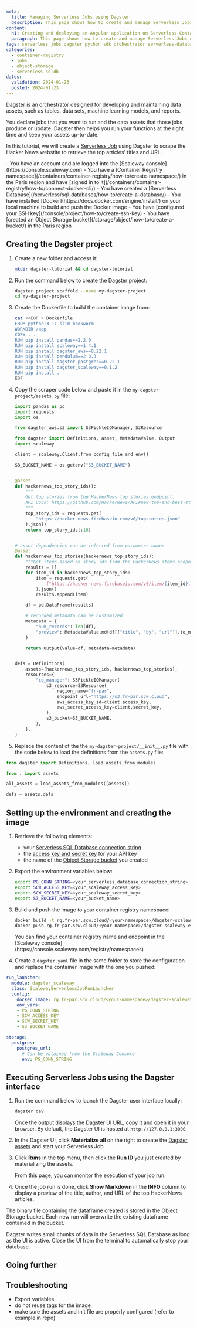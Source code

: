 ```yaml
---
meta:
  title: Managing Serverless Jobs using Dagster
  description: This page shows how to create and manage Serverless Jobs using Dagster.
content:
  h1: Creating and deploying an Angular application on Serverless Containers
  paragraph: This page shows how to create and manage Serverless Jobs using Dagster.
tags: serverless jobs dagster python sdk orchestrator serverless-database
categories:
  - container-registry
  - jobs
  - object-storage
  - serverless-sqldb
dates:
  validation: 2024-01-23
  posted: 2024-01-23
---
```


Dagster is an orchestrator designed for developing and maintaining data assets, such as tables, data sets, machine learning models, and reports.

You declare jobs that you want to run and the data assets that those jobs produce or update. Dagster then helps you run your functions at the right time and keep your assets up-to-date.

In this tutorial, we will create a [Serverless Job](/serverless/jobs/quickstart) using Dagster to scrape the Hacker News webstite to retrieve the top articles' titles and URL.

<Message type="requirement">
  - You have an account and are logged into the [Scaleway console](https://console.scaleway.com)
  - You have a [Container Registry namespace](/containers/container-registry/how-to/create-namespace/) in the Paris region and have [signed in to it](/containers/container-registry/how-to/connect-docker-cli/)
  - You have created a [Serverless Database](/serverless/sql-databases/how-to/create-a-database/)
  - You have installed [Docker](https://docs.docker.com/engine/install/) on your local machine to build and push the Docker image
  - You have [configured your SSH key](/console/project/how-to/create-ssh-key)
  - You have [created an Object Storage bucket](/storage/object/how-to/create-a-bucket/) in the Paris region
</Message>

## Creating the Dagster project

1. Create a new folder and access it:
    ```bash
    mkdir dagster-tutorial && cd dagster-tutorial
    ```
2. Run the command below to create the Dagster project:
    ```bash
    dagster project scaffold --name my-dagster-project
    cd my-dagster-project
    ```
3. Create the Dockerfile to build the container image from:
    ```bash
    cat <<EOF > Dockerfile
    FROM python:3.11-slim-bookworm
    WORKDIR /app
    COPY . .  
    RUN pip install pandas==2.2.0
    RUN pip install scaleway==1.4.1
    RUN pip install dagster_aws==0.22.1
    RUN pip install pendulum==2.0.3
    RUN pip install dagster-postgres==0.22.1
    RUN pip install dagster_scaleway==0.1.2
    RUN pip install .
    EOF
    ```
4. Copy the scraper code below and paste it in the `my-dagster-project/assets.py` file:

    ```py
    import pandas as pd
    import requests
    import os

    from dagster_aws.s3 import S3PickleIOManager, S3Resource

    from dagster import Definitions, asset, MetadataValue, Output
    import scaleway

    client = scaleway.Client.from_config_file_and_env()

    S3_BUCKET_NAME = os.getenv("S3_BUCKET_NAME")


    @asset
    def hackernews_top_story_ids():
        """
        Get top stories from the HackerNews top stories endpoint.
        API Docs: https://github.com/HackerNews/API#new-top-and-best-stories
        """
        top_story_ids = requests.get(
            "https://hacker-news.firebaseio.com/v0/topstories.json"
        ).json()
        return top_story_ids[:10]


    # asset dependencies can be inferred from parameter names
    @asset
    def hackernews_top_stories(hackernews_top_story_ids):
        """Get items based on story ids from the HackerNews items endpoint"""
        results = []
        for item_id in hackernews_top_story_ids:
            item = requests.get(
                f"https://hacker-news.firebaseio.com/v0/item/{item_id}.json"
            ).json()
            results.append(item)

        df = pd.DataFrame(results)

        # recorded metadata can be customized
        metadata = {
            "num_records": len(df),
            "preview": MetadataValue.md(df[["title", "by", "url"]].to_markdown()),
        }

        return Output(value=df, metadata=metadata)


    defs = Definitions(
        assets=[hackernews_top_story_ids, hackernews_top_stories],
        resources={
            "io_manager": S3PickleIOManager(
                s3_resource=S3Resource(
                    region_name="fr-par",
                    endpoint_url="https://s3.fr-par.scw.cloud",
                    aws_access_key_id=client.access_key,
                    aws_secret_access_key=client.secret_key,
                ),
                s3_bucket=S3_BUCKET_NAME,
            ),
        },
    )
    ```

5. Replace the content of the the `my-dagster-project/__init__.py` file with the code below to load the definitions from the `assets.py` file:
```py
from dagster import Definitions, load_assets_from_modules

from . import assets

all_assets = load_assets_from_modules([assets])

defs = assets.defs
```

## Setting up the environment and creating the image

1. Retrieve the following elements:
    - your [Serverless SQL Database connection string](/serverless/sql-databases/how-to/connect-to-a-database/#how-to-set-up-credentials)
    - the [access key and secret key](/identity-and-access-management/iam/how-to/create-api-keys/) for your API key
    - the name of the [Object Storage bucket](/storage/object/how-to/create-a-bucket/) you created
2. Export the environment variables below:
    ```bash
    export PG_CONN_STRING=<your_serverless_database_connection_string>
    export SCW_ACCESS_KEY=<your_scaleway_access_key>
    export SCW_SECRET_KEY=<your_scaleway_secret_key>
    export S3_BUCKET_NAME=<your_bucket_name>
    ```

3. Build and push the image to your container registry namespace:
    ```bash
    docker build -t rg.fr-par.scw.cloud/<your-namespace>/dagster-scaleway-example:latest . &&
    docker push rg.fr-par.scw.cloud/<your-namespace>/dagster-scaleway-example:latest
    ```
    <Message type="note">
    You can find your container registry name and endpoint in the [Scaleway console](https://console.scaleway.com/registry/namespaces)
    </Message>
4. Create a `dagster.yaml` file in the same folder to store the configuration and replace the container image with the one you pushed:

  ```yml
  run_launcher:
    module: dagster_scaleway
    class: ScalewayServerlessJobRunLauncher
    config:
      docker_image: rg.fr-par.scw.cloud/<your-namespace>/dagster-scaleway-example:latest
      env_vars:
      - PG_CONN_STRING
      - SCW_ACCESS_KEY
      - SCW_SECRET_KEY
      - S3_BUCKET_NAME

  storage:
    postgres:
      postgres_url:
        # Can be obtained from the Scaleway Console
        env: PG_CONN_STRING
  ```

## Executing Serverless Jobs using the Dagster interface

1. Run the command below to launch the Dagster user interface locally:
    ```bash
    dagster dev
    ```
    Once the output displays the Dagster UI URL, copy it and open it in your browser.
    <Message type="note">
      By default, the Dagster UI is hosted at `http://127.0.0.1:3000`.
    </Message>
2. In the Dagster UI, click **Materialize all** on the right to create the [Dagster assets](https://docs.dagster.io/concepts#software-defined-assets) and start your Serverless Job.

3. Click **Runs** in the top menu, then click the **Run ID** you just created by materializing the assets.

    From this page, you can monitor the execution of your job run.

4. Once the job run is done, click **Show Markdown** in the **INFO** column to display a preview of the title, author, and URL of the top HackerNews articles. 

The binary file containing the dataframe created is stored in the Object Storage bucket. Each new run will overwrite the existing dataframe contained in the bucket.

<Message type="important">
Dagster writes small chunks of data in the Serverless SQL Database as long as the UI is active. Close the UI from the terminal to automatically stop your database.
</Message>

## Going further

### 

## Troubleshooting

- Export variables
- do not reuse tags for the image
- make sure the assets and init file are properly configured (refer to example in repo)
